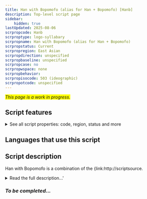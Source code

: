 ```yaml
---
title: Han with Bopomofo (alias for Han + Bopomofo) [Hanb]
description: Top-level script page
sidebar:
    hidden: true
lastUpdated: 2025-08-06
scrpropcode: Hanb
scrproptype: logo-syllabary
scrpropname: Han with Bopomofo (alias for Han + Bopomofo)
scrpropstatus: Current
scrpropregion: East Asian
scrpropdirection: unspecified
scrpropbaseline: unspecified
scrpropcase: no
scrpropwspace: none
scrpropbehavior: 
scrpropisocode: 503 (ideographic)
scrpropotcode: unspecified
---
```


<span style='background-color:yellow'>_This page is a work in progress._</span>


## Script features

<details>
<summary> See all script properties: code, region, status and more</summary>
<ScriptInfo />
</details>

## Languages that use this script

<WsList script='Hanb' wsMax='5' />

## Script description

Han with Bopomofo is a combination of the {link:http://scriptsource.

<details><summary>Read the full description...'</summary>_Not yet available._</details>

### _To be completed..._

